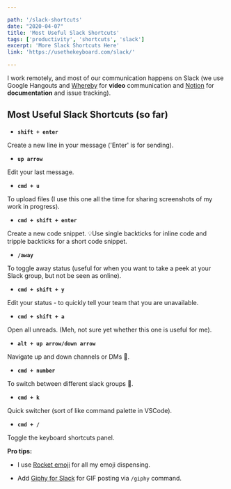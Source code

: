```yaml
---

path: '/slack-shortcuts'
date: "2020-04-07"
title: 'Most Useful Slack Shortcuts'
tags: ['productivity', 'shortcuts', 'slack']
excerpt: 'More Slack Shortcuts Here'
link: 'https://usethekeyboard.com/slack/'

---
```



I work remotely, and most of our communication happens on Slack (we use Google Hangouts and [Whereby](https://whereby.com/user) for **video** communication and [Notion](https://www.notion.so/) for **documentation** and issue tracking).

## Most Useful Slack Shortcuts (so far)

- **`shift + enter`**

Create a new line in your message ('Enter' is for sending).

- **`up arrow`**

Edit your last message.

- **`cmd + u`**

To upload files (I use this one all the time for sharing screenshots of my work in progress).

- **`cmd + shift + enter`**

Create a new code snippet. 💡Use single backticks for inline code and tripple backticks for a short code snippet.

- **`/away`**

To toggle away status (useful for when you want to take a peek at your Slack group, but not be seen as online).

- **`cmd + shift + y`**

Edit your status - to quickly tell your team that you are unavailable.

- **`cmd + shift + a`**

Open all unreads. (Meh, not sure yet whether this one is useful for me).

- **`alt + up arrow/down arrow`**

Navigate up and down channels or DMs 💪.

- **`cmd + number`**

To switch between different slack groups 💪.

- **`cmd + k`**

Quick switcher (sort of like command palette in  VSCode).

- **`cmd + /`**

Toggle the keyboard shortcuts panel.

**Pro tips:**

- I use [Rocket emoji](https://matthewpalmer.net/rocket/) for all my emoji dispensing.

- Add [Giphy for Slack](https://slack.com/intl/en-be/help/articles/204714258-Giphy-for-Slack) for GIF posting via `/giphy` command.